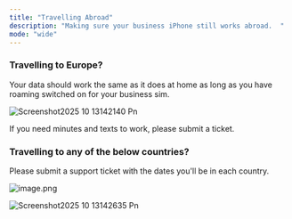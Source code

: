 ```yaml
---
title: "Travelling Abroad"
description: "Making sure your business iPhone still works abroad.  "
mode: "wide"
---
```


### Travelling to Europe? 

<Check>
  Your data should work the same as it does at home as long as you have roaming switched on for your business sim. 
</Check>

![Screenshot2025 10 13142140 Pn](/images/Screenshot2025-10-13142140.png)

<Warning>
  If you need minutes and texts to work, please submit a ticket.
</Warning>

### Travelling to any of the below countries? 

<Info>
  Please submit a support ticket with the dates you'll be in each country.
</Info>

![image.png](/images/image.png)

![Screenshot2025 10 13142635 Pn](/images/Screenshot2025-10-13142635.png)